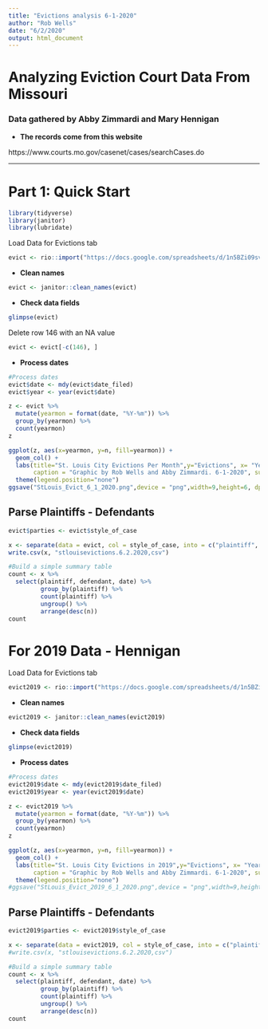 ```yaml
---
title: "Evictions analysis 6-1-2020"
author: "Rob Wells"
date: "6/2/2020"
output: html_document
---
```


# Analyzing Eviction Court Data From Missouri
### Data gathered by Abby Zimmardi and Mary Hennigan


- **The records come from this website**  

https://www.courts.mo.gov/casenet/cases/searchCases.do

--------------------------------------------------------------------
# Part 1: Quick Start

```r
library(tidyverse)
library(janitor)
library(lubridate)
```
Load Data for Evictions tab
```r
evict <- rio::import("https://docs.google.com/spreadsheets/d/1n5BZi09svs5W9_OXs20GhA3oqg-mpCbWo8_mXnH-EvE/edit#gid=0", which = "Evictions") 
```

- **Clean names**
```r
evict <- janitor::clean_names(evict)
```
- **Check data fields**
```r
glimpse(evict)
```

Delete row 146 with an NA value
```r
evict <- evict[-c(146), ] 
```

- **Process dates** 
```r
#Process dates
evict$date <- mdy(evict$date_filed)
evict$year <- year(evict$date)
```


```r
z <- evict %>% 
  mutate(yearmon = format(date, "%Y-%m")) %>%
  group_by(yearmon) %>%
  count(yearmon)
z
```

```r

ggplot(z, aes(x=yearmon, y=n, fill=yearmon)) +
  geom_col() +
  labs(title="St. Louis City Evictions Per Month",y="Evictions", x= "Year and Month", 
       caption = "Graphic by Rob Wells and Abby Zimmardi. 6-1-2020", subtitle = "Source: Missouri Court records https://www.courts.mo.gov/casenet/cases/searchCases.do")+
  theme(legend.position="none") 
ggsave("StLouis_Evict_6_1_2020.png",device = "png",width=9,height=6, dpi=500)
```

## Parse Plaintiffs - Defendants
```r
evict$parties <- evict$style_of_case

x <- separate(data = evict, col = style_of_case, into = c("plaintiff", "defendant"), sep = " V ", extra = "merge", fill = "right")
write.csv(x, "stlouisevictions.6.2.2020,csv")
```

```r
#Build a simple summary table
count <- x %>% 
  select(plaintiff, defendant, date) %>% 
         group_by(plaintiff) %>% 
         count(plaintiff) %>% 
         ungroup() %>% 
         arrange(desc(n))
count
```


# For 2019 Data - Hennigan

Load Data for Evictions tab
```r
evict2019 <- rio::import("https://docs.google.com/spreadsheets/d/1n5BZi09svs5W9_OXs20GhA3oqg-mpCbWo8_mXnH-EvE/edit#gid=1145007535", which = "Hennigan Evictions 2019") 
```

- **Clean names**
```r
evict2019 <- janitor::clean_names(evict2019)
```
- **Check data fields**
```r
glimpse(evict2019)
```

- **Process dates** 
```r
#Process dates
evict2019$date <- mdy(evict2019$date_filed)
evict2019$year <- year(evict2019$date)
```


```r
z <- evict2019 %>% 
  mutate(yearmon = format(date, "%Y-%m")) %>%
  group_by(yearmon) %>%
  count(yearmon)
z
```

```r

ggplot(z, aes(x=yearmon, y=n, fill=yearmon)) +
  geom_col() +
  labs(title="St. Louis City Evictions in 2019",y="Evictions", x= "Year and Month", 
       caption = "Graphic by Rob Wells and Abby Zimmardi. 6-1-2020", subtitle = "Source: Missouri Court records https://www.courts.mo.gov/casenet/cases/searchCases.do")+
  theme(legend.position="none") 
#ggsave("StLouis_Evict_2019_6_1_2020.png",device = "png",width=9,height=6, dpi=500)
```

## Parse Plaintiffs - Defendants
```r
evict2019$parties <- evict2019$style_of_case

x <- separate(data = evict2019, col = style_of_case, into = c("plaintiff", "defendant"), sep = " V ", extra = "merge", fill = "right")
#write.csv(x, "stlouisevictions.6.2.2020,csv")
```

```r
#Build a simple summary table
count <- x %>% 
  select(plaintiff, defendant, date) %>% 
         group_by(plaintiff) %>% 
         count(plaintiff) %>% 
         ungroup() %>% 
         arrange(desc(n))
count
```

